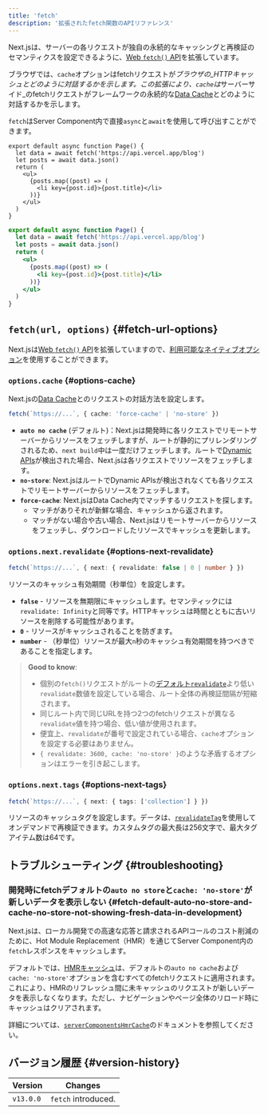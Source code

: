 ```yaml
---
title: 'fetch'
description: '拡張されたfetch関数のAPIリファレンス'
---
```


Next.jsは、サーバーの各リクエストが独自の永続的なキャッシングと再検証のセマンティクスを設定できるように、[Web `fetch()` API](https://developer.mozilla.org/docs/Web/API/Fetch_API)を拡張しています。

ブラウザでは、`cache`オプションはfetchリクエストが*ブラウザの\_HTTPキャッシュとどのように対話するかを示します。この拡張により、`cache`は*サーバーサイド\_のfetchリクエストがフレームワークの永続的な[Data Cache](/docs/app/building-your-application/caching#data-cache)とどのように対話するかを示します。

`fetch`はServer Component内で直接`async`と`await`を使用して呼び出すことができます。

<Tabs>
<TabItem value="tsx" label="TypeScript">

```tsx title="app/page.tsx" switcher
export default async function Page() {
  let data = await fetch('https://api.vercel.app/blog')
  let posts = await data.json()
  return (
    <ul>
      {posts.map((post) => (
        <li key={post.id}>{post.title}</li>
      ))}
    </ul>
  )
}
```

</TabItem>
<TabItem value="jsx" label="JavaScript">

```jsx title="app/page.js" switcher
export default async function Page() {
  let data = await fetch('https://api.vercel.app/blog')
  let posts = await data.json()
  return (
    <ul>
      {posts.map((post) => (
        <li key={post.id}>{post.title}</li>
      ))}
    </ul>
  )
}
```

</TabItem>
</Tabs>

## `fetch(url, options)` {#fetch-url-options}

Next.jsは[Web `fetch()` API](https://developer.mozilla.org/docs/Web/API/Fetch_API)を拡張していますので、[利用可能なネイティブオプション](https://developer.mozilla.org/docs/Web/API/fetch#parameters)を使用することができます。

### `options.cache` {#options-cache}

Next.jsの[Data Cache](/docs/app/building-your-application/caching#data-cache)とのリクエストの対話方法を設定します。

```ts
fetch(`https://...`, { cache: 'force-cache' | 'no-store' })
```

- **`auto no cache`** (デフォルト)：Next.jsは開発時に各リクエストでリモートサーバーからリソースをフェッチしますが、ルートが静的にプリレンダリングされるため、`next build`中は一度だけフェッチします。ルートで[Dynamic APIs](/docs/app/building-your-application/rendering/server-components#dynamic-rendering)が検出された場合、Next.jsは各リクエストでリソースをフェッチします。
- **`no-store`**: Next.jsはルートでDynamic APIsが検出されなくても各リクエストでリモートサーバーからリソースをフェッチします。
- **`force-cache`**: Next.jsはData Cache内でマッチするリクエストを探します。
  - マッチがありそれが新鮮な場合、キャッシュから返されます。
  - マッチがない場合や古い場合、Next.jsはリモートサーバーからリソースをフェッチし、ダウンロードしたリソースでキャッシュを更新します。

### `options.next.revalidate` {#options-next-revalidate}

```ts
fetch(`https://...`, { next: { revalidate: false | 0 | number } })
```

リソースのキャッシュ有効期間（秒単位）を設定します。

- **`false`** - リソースを無期限にキャッシュします。セマンティックには`revalidate: Infinity`と同等です。HTTPキャッシュは時間とともに古いリソースを削除する可能性があります。
- **`0`** - リソースがキャッシュされることを防ぎます。
- **`number`** - （秒単位）リソースが最大`n`秒のキャッシュ有効期間を持つべきであることを指定します。

> **Good to know**:
>
> - 個別の`fetch()`リクエストがルートの[デフォルト`revalidate`](/docs/app/api-reference/file-conventions/route-segment-config#revalidate)より低い`revalidate`数値を設定している場合、ルート全体の再検証間隔が短縮されます。
> - 同じルート内で同じURLを持つ2つのfetchリクエストが異なる`revalidate`値を持つ場合、低い値が使用されます。
> - 便宜上、`revalidate`が番号で設定されている場合、`cache`オプションを設定する必要はありません。
> - `{ revalidate: 3600, cache: 'no-store' }`のような矛盾するオプションはエラーを引き起こします。

### `options.next.tags` {#options-next-tags}

```ts
fetch(`https://...`, { next: { tags: ['collection'] } })
```

リソースのキャッシュタグを設定します。データは、[`revalidateTag`](https://nextjs.org/docs/app/api-reference/functions/revalidateTag)を使用してオンデマンドで再検証できます。カスタムタグの最大長は256文字で、最大タグアイテム数は64です。

## トラブルシューティング {#troubleshooting}

### 開発時にfetchデフォルトの`auto no store`と`cache: 'no-store'`が新しいデータを表示しない {#fetch-default-auto-no-store-and-cache-no-store-not-showing-fresh-data-in-development}

Next.jsは、ローカル開発での高速な応答と請求されるAPIコールのコスト削減のために、Hot Module Replacement（HMR）を通じてServer Component内の`fetch`レスポンスをキャッシュします。

デフォルトでは、[HMRキャッシュ](/docs/app/api-reference/config/next-config-js/serverComponentsHmrCache)は、デフォルトの`auto no cache`および`cache: 'no-store'`オプションを含むすべてのfetchリクエストに適用されます。これにより、HMRのリフレッシュ間に未キャッシュのリクエストが新しいデータを表示しなくなります。ただし、ナビゲーションやページ全体のリロード時にキャッシュはクリアされます。

詳細については、[`serverComponentsHmrCache`](/docs/app/api-reference/config/next-config-js/serverComponentsHmrCache)のドキュメントを参照してください。

## バージョン履歴 {#version-history}

| Version   | Changes             |
| --------- | ------------------- |
| `v13.0.0` | `fetch` introduced. |
